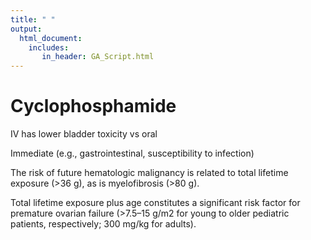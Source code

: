 ---
title: " "
output: 
  html_document:
    includes:
       in_header: GA_Script.html
---


# Cyclophosphamide

IV has lower bladder toxicity vs oral

Immediate (e.g., gastrointestinal, susceptibility to infection)

The risk of future hematologic malignancy is related to total lifetime exposure (\>36 g), as is myelofibrosis (\>80 g).

Total lifetime exposure plus age constitutes a significant risk factor for premature ovarian failure (\>7.5–15 g/m2 for young to older pediatric patients, respectively; 300 mg/kg for adults).
